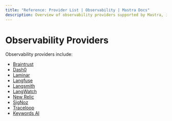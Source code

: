```yaml
---
title: "Reference: Provider List | Observability | Mastra Docs"
description: Overview of observability providers supported by Mastra, including Dash0, SigNoz, Braintrust, Langfuse, and more.
---
```


# Observability Providers

Observability providers include:

- [Braintrust](./providers/braintrust.mdx)
- [Dash0](./providers/dash0.mdx)
- [Laminar](./providers/laminar.mdx)
- [Langfuse](./providers/langfuse.mdx)
- [Langsmith](./providers/langsmith.mdx)
- [LangWatch](./providers/langwatch.mdx)
- [New Relic](./providers/new-relic.mdx)
- [SigNoz](./providers/signoz.mdx)
- [Traceloop](./providers/traceloop.mdx)
- [Keywords AI](./providers/keywordsai.mdx)
